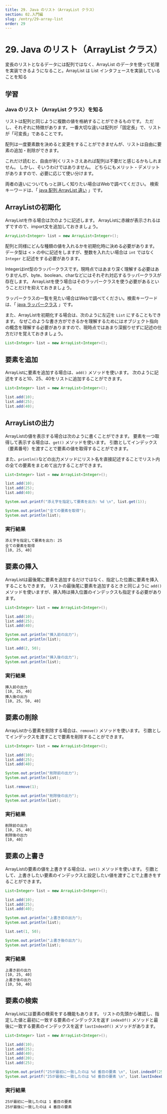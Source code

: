 ```yaml
---
title: 29. Java のリスト（ArrayList クラス）
section: 02.入門編
slug: /entry/29-array-list
order: 29
---
```


# 29. Java のリスト（ArrayList クラス）

<p className="goal">変長のリストとなるデータには配列ではなく、ArrayList
  のデータを使って処理を実装できるようになること。ArrayList は List
  インタフェースを実装していることを知る</p>

## 学習

### Java のリスト（ArrayList クラス）を知る

リストは配列と同じように複数の値を格納することができるものです。
ただし、それぞれに特徴があります。一番大切な違いは配列が「固定長」で、リストが「可変長」であることです。

配列は一度要素数を決めると変更をすることができませんが、リストは自由に要素の追加・削除ができます。

これだけ読むと、自由が利くリストさえあれば配列は不要だと感じるかもしれません。
しかし、そいうわけではありません。
どちらにもメリット・デメリットがありますので、必要に応じて使い分けます。

両者の違いについてもっと詳しく知りたい場合はWebで調べてください。
検索キーワードは、「 [java 配列 ArrayList 違い](https://www.google.com/search?q=java+配列+ArrayList+違い) 」です。

## ArrayListの初期化

ArrayListを作る場合は次のように記述します。
ArrayListに赤線が表示されるはずですので、import文を追加しておきましょう。

```java
ArrayList<Integer> list = new ArrayList<Integer>();
```

配列と同様にどんな種類の値を入れるかを初期化時に決める必要があります。
データ型は < > の中に記述をしますが、整数を入れたい場合は `int` ではなく `Integer` と記述をする必要があります。

Integerはint型のラッパークラスです。現時点ではあまり深く理解する必要はありませんが、byte、boolean、charなどにはそれぞれ対応するラッパークラスが存在します。
ArrayListを使う場合はそのラッパークラスを使う必要があるということだけを抑えておきましょう。

ラッパークラスの一覧を見たい場合はWebで調べてください。検索キーワードは、「 [java ラッパークラス](https://www.google.com/search?q=java+ラッパークラス) 」です。

また、ArrayListを初期化する場合は、次のように左辺を `List` にすることもできます。
なぜこのような書き方ができるかを理解するためにはオブジェクト指向の概念を理解する必要がありますので、現時点ではあまり深掘りせずに記述の仕方だけを覚えておきましょう。

```java
List<Integer> list = new ArrayList<Integer>();
```

## 要素を追加

ArrayListに要素を追加する場合は、`add()` メソッドを使います。
次のように記述をすると10、25、40をリストに追加することができます。

```java
List<Integer> list = new ArrayList<Integer>();

list.add(10);
list.add(25);
list.add(40);
```

## ArrayListの出力

ArrayListの値を表示する場合は次のように書くことができます。
要素を一つ取得して表示する場合は、`get()` メソッドを使います。
引数としてインデックス（要素番号）を渡すことで要素の値を取得することができます。

また、`println()`などの出力メソッドにリスト名を直接記述することでリスト内の全ての要素をまとめて出力することができます。

```java
List<Integer> list = new ArrayList<Integer>();

list.add(10);
list.add(25);
list.add(40);

System.out.printf("添え字を指定して要素を出力: %d \n", list.get(1));

System.out.println("全ての要素を取得");
System.out.println(list);
```

### 実行結果

```
添え字を指定して要素を出力: 25 
全ての要素を取得
[10, 25, 40]
```

## 要素の挿入

ArrayListは最後尾に要素を追加するだけではなく、指定した位置に要素を挿入することもできます。
リストの最後尾に要素を追加するときと同じように `add()` メソッドを使いますが、挿入時は挿入位置のインデックスも指定する必要があります。

```java
List<Integer> list = new ArrayList<Integer>();

list.add(10);
list.add(25);
list.add(40);

System.out.println("挿入前の出力");
System.out.println(list);

list.add(2, 50);

System.out.println("挿入後の出力");
System.out.println(list);
```

### 実行結果

```
挿入前の出力
[10, 25, 40]
挿入後の出力
[10, 25, 50, 40]
```

## 要素の削除

ArrayListから要素を削除する場合は、`remove()` メソッドを使います。
引数としてインデックスを渡すことで要素を削除することができます。

```java
List<Integer> list = new ArrayList<Integer>();

list.add(10);
list.add(25);
list.add(40);

System.out.println("削除前の出力");
System.out.println(list);

list.remove(1);

System.out.println("削除後の出力");
System.out.println(list);
```

### 実行結果

```
削除前の出力
[10, 25, 40]
削除後の出力
[10, 40]
```

## 要素の上書き

ArrayListの要素の値を上書きする場合は、`set()` メソッドを使います。
引数として、上書きしたい要素のインデックスと設定したい値を渡すことで上書きをすることができます。

```java
List<Integer> list = new ArrayList<Integer>();

list.add(10);
list.add(25);
list.add(40);

System.out.println("上書き前の出力");
System.out.println(list);

list.set(1, 50);

System.out.println("上書き後の出力");
System.out.println(list);
```

### 実行結果

```
上書き前の出力
[10, 25, 40]
上書き後の出力
[10, 50, 40]
```

## 要素の検索

ArrayListには要素の検索をする機能もあります。
リストの先頭から確認し、指定した値と最初に一致する要素のインデックスを返す `indexOf()` メソッドと最後に一致する要素のインデックスを返す `lastIndexOf()` メソッドがあります。

```java
List<Integer> list = new ArrayList<Integer>();

list.add(10);
list.add(25);
list.add(40);
list.add(20);
list.add(25);

System.out.printf("25が最初に一致したのは %d 番目の要素 \n", list.indexOf(25));
System.out.printf("25が最後に一致したのは %d 番目の要素 \n", list.lastIndexOf(25));
```

### 実行結果

```
25が最初に一致したのは 1 番目の要素 
25が最後に一致したのは 4 番目の要素
```
